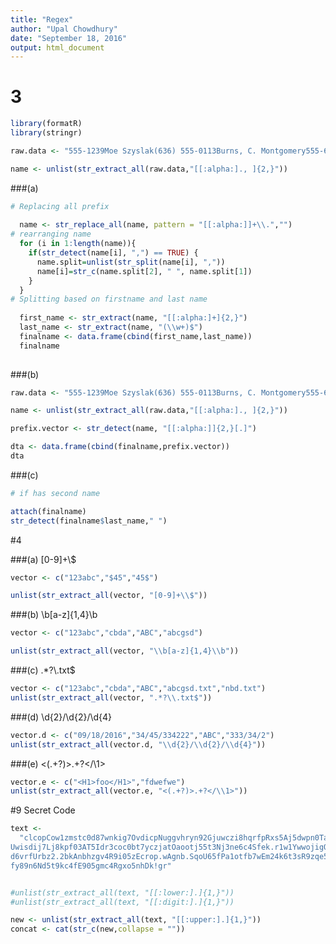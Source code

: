 ---
title: "Regex"
author: "Upal Chowdhury"
date: "September 18, 2016"
output: html_document
---

# 3

```{r eval = T}
library(formatR)
library(stringr)

raw.data <- "555-1239Moe Szyslak(636) 555-0113Burns, C. Montgomery555-6542Rev. Timothy Lovejoy555 8904Ned Flanders636-555-3226Simpson, Homer5553642Dr. Julius Hibbert"

name <- unlist(str_extract_all(raw.data,"[[:alpha:]., ]{2,}"))

```

###(a)

```{r eval = T}
# Replacing all prefix
  
  name <- str_replace_all(name, pattern = "[[:alpha:]]+\\.","")
# rearranging name 
  for (i in 1:length(name)){
    if(str_detect(name[i], ",") == TRUE) {
      name.split=unlist(str_split(name[i], ","))
      name[i]=str_c(name.split[2], " ", name.split[1])
    }
  }
# Splitting based on firstname and last name
 
  first_name <- str_extract(name, "[[:alpha:]+]{2,}")
  last_name <- str_extract(name, "(\\w+)$")
  finalname <- data.frame(cbind(first_name,last_name))
  finalname
  

```
###(b)
```{r eval = T }
raw.data <- "555-1239Moe Szyslak(636) 555-0113Burns, C. Montgomery555-6542Rev. Timothy Lovejoy555 8904Ned Flanders636-555-3226Simpson, Homer5553642Dr. Julius Hibbert"

name <- unlist(str_extract_all(raw.data,"[[:alpha:]., ]{2,}"))

prefix.vector <- str_detect(name, "[[:alpha:]]{2,}[.]")

dta <- data.frame(cbind(finalname,prefix.vector))
dta
```

###(c)
```{r eval = T}
# if has second name

attach(finalname)
str_detect(finalname$last_name," ")
```

#4

###(a) [0-9]+\\$
```{r eval = T}
vector <- c("123abc","$45","45$")

unlist(str_extract_all(vector, "[0-9]+\\$"))
```

###(b) \\b[a-z]{1,4}\\b
```{r eval = T}
vector <- c("123abc","cbda","ABC","abcgsd")

unlist(str_extract_all(vector, "\\b[a-z]{1,4}\\b"))
```

###(c) .*?\\.txt$
```{r eval = T}
vector <- c("123abc","cbda","ABC","abcgsd.txt","nbd.txt")
unlist(str_extract_all(vector, ".*?\\.txt$"))
```

###(d) \\d{2}/\\d{2}/\\d{4}
```{r eval = T}
vector.d <- c("09/18/2016","34/45/334222","ABC","333/34/2")
unlist(str_extract_all(vector.d, "\\d{2}/\\d{2}/\\d{4}"))
```

###(e) <(.+?)>.+?</\\1>
```{r eval = T}
vector.e <- c("<H1>foo</H1>","fdwefwe")
unlist(str_extract_all(vector.e, "<(.+?)>.+?</\\1>"))
```

#9 Secret Code

```{r eval = T}
text <-
  "clcopCow1zmstc0d87wnkig7OvdicpNuggvhryn92Gjuwczi8hqrfpRxs5Aj5dwpn0Tanwo
Uwisdij7Lj8kpf03AT5Idr3coc0bt7yczjatOaootj55t3Nj3ne6c4Sfek.r1w1YwwojigO
d6vrfUrbz2.2bkAnbhzgv4R9i05zEcrop.wAgnb.SqoU65fPa1otfb7wEm24k6t3sR9zqe5
fy89n6Nd5t9kc4fE905gmc4Rgxo5nhDk!gr"


#unlist(str_extract_all(text, "[[:lower:].]{1,}"))
#unlist(str_extract_all(text, "[[:digit:].]{1,}"))

new <- unlist(str_extract_all(text, "[[:upper:].]{1,}"))
concat <- cat(str_c(new,collapse = ""))
```



